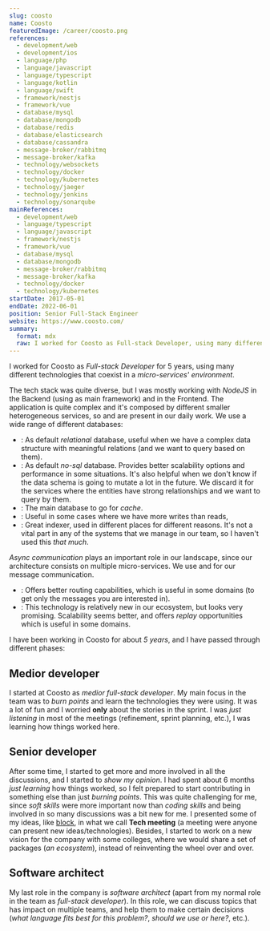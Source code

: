 ```yaml
---
slug: coosto
name: Coosto
featuredImage: /career/coosto.png
references:
  - development/web
  - development/ios
  - language/php
  - language/javascript
  - language/typescript
  - language/kotlin
  - language/swift
  - framework/nestjs
  - framework/vue
  - database/mysql
  - database/mongodb
  - database/redis
  - database/elasticsearch
  - database/cassandra
  - message-broker/rabbitmq
  - message-broker/kafka
  - technology/websockets
  - technology/docker
  - technology/kubernetes
  - technology/jaeger
  - technology/jenkins
  - technology/sonarqube
mainReferences:
  - development/web
  - language/typescript
  - language/javascript
  - framework/nestjs
  - framework/vue
  - database/mysql
  - database/mongodb
  - message-broker/rabbitmq
  - message-broker/kafka
  - technology/docker
  - technology/kubernetes
startDate: 2017-05-01
endDate: 2022-06-01
position: Senior Full-Stack Engineer
website: https://www.coosto.com/
summary:
  format: mdx
  raw: I worked for Coosto as Full-stack Developer, using many different technologies that coexist in a micro-services' environment. I was usually the **🎩 Joker card** in my team, since I'm able to complete _any kind task_ (Frontend, Backend or DevOps, even [nolink](development/ios) sometimes).
---
```


I worked for Coosto as _Full-stack Developer_ for 5 years, using many different technologies that coexist in a _micro-services' environment_.

The tech stack was quite diverse, but I was mostly working with _NodeJS_ in the Backend (using [](framework/nestjs) as main framework) and [](framework/vue) in the Frontend. The application is quite complex and it's composed by different smaller heterogeneous services, so [](technology/docker) and [](technology/kubernetes) are present in our daily work. We use a wide range of different databases:

- **[](database/mysql)**: As default _relational_ database, useful when we have a complex data structure with meaningful relations (and we want to query based on them).
- **[](database/mongodb)**: As default _no-sql_ database. Provides better scalability options and performance in some situations. It's also helpful when we don't know if the data schema is going to mutate a lot in the future. We discard it for the services where the entities have strong relationships and we want to query by them.
- **[](database/redis)**: The main database to go for _cache_.
- **[](database/cassandra)**: Useful in some cases where we have more writes than reads,
- **[](database/elastic)**: Great indexer, used in different places for different reasons. It's not a vital part in any of the systems that we manage in our team, so I haven't used this _that much_.

_Async communication_ plays an important role in our landscape, since our architecture consists on multiple micro-services. We use [](message-broker/rabbitmq) and [](message-broker/kafka) for our message communication.

- [](message-broker/rabbitmq): Offers better routing capabilities, which is useful in some domains (to get only the messages you are interested in).
- [](message-broker/kafka): This technology is relatively new in our ecosystem, but looks very promising. Scalability seems better, and offers _replay_ opportunities which is useful in some domains.

I have been working in Coosto for about _5 years_, and I have passed through different phases:

## Medior developer

I started at Coosto as _medior full-stack developer_. My main focus in the team was to _burn points_ and learn the technologies they were using. It was a lot of fun and I worried **only** about the stories in the sprint. I was _just listening_ in most of the meetings (refinement, sprint planning, etc.), I was learning how things worked here.

## Senior developer

After some time, I started to get more and more involved in all the discussions, and I started to _show my opinion_. I had spent about 6 months _just learning_ how things worked, so I felt prepared to start contributing in something else than just _burning points_. This was quite challenging for me, since _soft skills_ were more important now than _coding skills_ and being involved in so many discussions was a bit new for me.
I presented some of my ideas, like [block](technology/graphql), in what we call **Tech meeting** (a meeting were anyone can present new ideas/technologies). Besides, I started to work on a new vision for the company with some colleges, where we would share a set of packages (_an ecosystem_), instead of reinventing the wheel over and over.

## Software architect

My last role in the company is _software architect_ (apart from my normal role in the team as _full-stack developer_). In this role, we can discuss topics that has impact on multiple teams, and help them to make certain decisions (_what language fits best for this problem?_, _should we use [](message-broker/kafka) or [](message-broker/rabbitmq) here?_, etc.).
